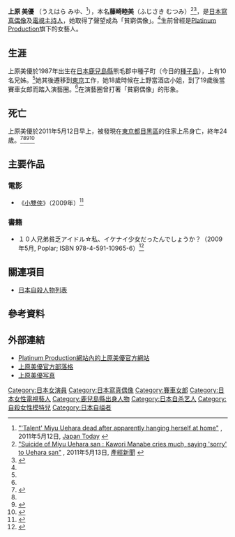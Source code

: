 {{Infobox person
| name            = 上原美優
| image           = 
| imagesize       = 
| alt             = 
| caption         = 
| birth_name      = 藤崎睦美
| birth_date      = {{birth date|1987|5|2|df=y}}<ref>[http://www.zakzak.co.jp/queen/2007/32uehara/top.html "Miyu Uehara - Zak the Queen 2007, glavure idol"] {{Wayback|url=http://www.zakzak.co.jp/queen/2007/32uehara/top.html |date=20210901223655 }}, ''[[產經新聞|Zakzak]]'' {{Ja icon}}</ref>
| birth_place     = {{JPN}}[[鹿兒島縣|鹿兒島縣]][[種子島|種子島]]
| death_date      = {{Death date and age|2011|5|12|1987|5|2|df=y}}
| death_place     = {{JPN}}[[東京都|東京都]][[目黑區|目黑區]]
| death_cause     = 自殺
| height	  = 152cm
| weight          = 38kg
| othername       = 
| occupation      = 寫真偶像、電視主持人
| years_active    = 
| website         = 
}}
{{japanese|japanese=藤崎 睦美|kana=ふじさき むつみ|romaji=Fujisaki Mutsumi}}
{{japanese|japanese=上原 美優|kana=うえはら みゆ|romaji=Uehara Miyu}}

'''上原 美優''' （うえはら みゆ、{{bd|1987年|5月2日|2011年|5月12日|catIdx=Uehara Miyu}}<ref name="japantoday">[http://www.japantoday.com/category/entertainment/view/miyu-uehara-found-dead-at-home-after-apparently-hanging-herself "'Talent' Miyu Uehara dead after apparently hanging herself at home"] {{Wayback|url=http://www.japantoday.com/category/entertainment/view/miyu-uehara-found-dead-at-home-after-apparently-hanging-herself |date=20160807011347 }}, 2011年5月12日, [[Japan_Today|Japan Today]] {{en icon}}</ref>），本名'''藤崎睦美'''（ふじさき むつみ）<ref>[http://sankei.jp.msn.com/entertainments/news/110513/ent11051315380019-n1.htm "Suicide of Miyu Uehara san : Kawori Manabe cries much, saying 'sorry' to Uehara san"] {{Wayback|url=http://sankei.jp.msn.com/entertainments/news/110513/ent11051315380019-n1.htm |date=20110514192141 }}, 2011年5月13日, [[產經新聞|產經新聞]] {{Ja icon}}</ref><ref name="jt20110513">{{cite web|url= http://search.japantimes.co.jp/cgi-bin/nn20110513a5.html|title= 'Poverty idol' Uehara found dead|date= 2011年5月13日|work= The Japan Times Online|publisher= The Japan Times Ltd.|location= 日本|page= |language= en|archiveurl= https://web.archive.org/web/20110907082520/http://search.japantimes.co.jp/cgi-bin/nn20110513a5.html|archivedate= 2011年9月7日|accessdate= 2011年5月13日}}</ref>，是[[日本|日本]][[寫真偶像|寫真偶像]]及[[電視主持人|電視主持人]]，她取得了聲望成為「貧窮偶像」。<ref name="jt20110513"/>生前曾經是[[Platinum_Production|Platinum Production]]旗下的女藝人。

==生涯==
上原美優於1987年出生在[[日本|日本]][[鹿兒島縣|鹿兒島縣]]熊毛郡中種子町（今日的[[種子島|種子島]]），上有10名兄姊。<ref name="jt20110513"/>她其後遷移到[[東京|東京]]工作，她18歲時候在上野當酒店小姐，到了19歲後當賽車女郎而踏入演藝圈。<ref name="japantoday"/>在演藝圈曾打著「貧窮偶像」的形象。

==死亡==
上原美優於2011年5月12日早上，被發現在[[東京都|東京都]][[目黑區|目黑區]]的住家上吊身亡，終年24歲。<ref name="mainichi20110512">{{cite web |url=http://mdn.mainichi.jp/arts/news/20110512p2a00m0na005000c.html |title=TV personality Miyu Uehara dead in apparent suicide |date=2011年5月12日 |work=The Mainichi Daily News |publisher=Mainichi Newspapers |location=日本 |page= |language=en |archiveurl=https://web.archive.org/web/20110513183453/http://mdn.mainichi.jp/arts/news/20110512p2a00m0na005000c.html |archivedate=2011年5月13日 |accessdate=2011年5月13日 |deadurl=yes }}</ref><ref name="japantoday"/><ref>{{cite web|url= http://blog.udn.com/h01170812/5209463|title= 日本女星 上原美優 上吊身亡|date= 2011年5月14日|work= 蒼弟來襲〃樂此不疲！|publisher= 聯合報|location= 台灣|page= |language= zh|archiveurl= https://web.archive.org/web/20190731120749/http://blog.udn.com/h01170812/5209463|archivedate= 2019年7月31日|accessdate= 2011年5月14日}}</ref><ref name="appledaily20110513">{{cite web|url= http://tw.nextmedia.com/applenews/article/art_id/33384347/IssueID/20110513|title= 24歲上原美優貧窮偶像曾遭強暴 二度輕生上吊亡|date= 2011年5月13日|work= 蘋果日報（台灣）|publisher= 蘋果日報|location= 台灣|page= |language= zh|archiveurl= https://web.archive.org/web/20110515090331/http://tw.nextmedia.com/applenews/article/art_id/33384347/IssueID/20110513|archivedate= 2011年5月15日|accessdate= 2011年5月14日|dead-url= yes}}</ref>

==主要作品==
===電影===	
* 《[[小雙俠_(2009年電影)|小雙俠]]》（2009年）<ref name="yatterman">{{cite web|url= http://www.yatterman-movie.com/|title= 《小雙俠》電影官方網站|date= 2009年|work= 演員表|publisher= |location= 日本|page= |language= ja|archiveurl= https://web.archive.org/web/20220423044339/http://www.yatterman-movie.com/|archivedate= 2022年4月23日|accessdate= 2011年5月13日}}</ref>

===書籍===
* １０人兄弟貧乏アイドル☆私、イケナイ少女だったんでしょうか？（2009年5月, Poplar; ISBN 978-4-591-10965-6）<ref name="poplar">{{cite web|url= http://www.poplar.co.jp/shop/shosai.php?shosekicode=80005440|title= 10-nin Kyōdai Binbō Aidoru - Watashi, Ikenai Shōjo Datta Deshōka?|date= |work= |publisher= Poplar Publishing|location= 日本|page= |language= |archiveurl= https://web.archive.org/web/20160303203609/http://www.poplar.co.jp/shop/shosai.php?shosekicode=80005440|archivedate= 2016年3月3日|accessdate= 2011年5月13日}}</ref>

==關連項目==
* [[日本自殺人物列表|日本自殺人物列表]]

==參考資料==
{{Reflist}}

==外部連結==
* [https://archive.is/20110512034927/http://uehara-miyu.syncl.jp/index.html Platinum Production網站內的上原美優官方網站] {{ja icon}}
* [https://web.archive.org/web/20110514184919/http://ueharamiyu.fc.yahoo.co.jp/6/622 上原美優官方部落格] {{ja icon}}
* [http://www.pibianyou.net/a/2012/0606/5771.html 上原美優写真]{{dead link|date=2017年11月 |bot=InternetArchiveBot |fix-attempted=yes }} {{ja icon}}

{{DEFAULTSORT:Uehara Miyu}}
[[Category:日本女演員|Category:日本女演員]]
[[Category:日本寫真偶像|Category:日本寫真偶像]]
[[Category:賽車女郎|Category:賽車女郎]]
[[Category:日本女性電視藝人|Category:日本女性電視藝人]]
[[Category:鹿兒島縣出身人物|Category:鹿兒島縣出身人物]]
[[Category:日本自杀艺人|Category:日本自杀艺人]]
[[Category:自殺女性模特兒|Category:自殺女性模特兒]]
[[Category:日本自缢者|Category:日本自缢者]]